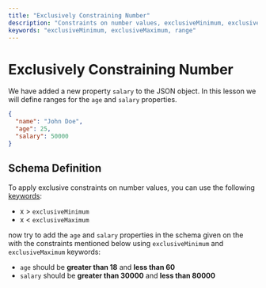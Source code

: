 ```yaml
---
title: "Exclusively Constraining Number"
description: "Constraints on number values, exclusiveMinimum, exclusiveMaximum and range"
keywords: "exclusiveMinimum, exclusiveMaximum, range"
---
```


# Exclusively Constraining Number

We have added a new property `salary` to the JSON object. In this lesson we will define ranges for the `age` and `salary` properties.




```json highlightLineStart={4}
{
  "name": "John Doe",
  "age": 25,
  "salary": 50000
}
```


## Schema Definition

To apply exclusive constraints on number values, you can use the following [keywords](https://json-schema.org/learn/glossary#keyword):

- x > `exclusiveMinimum`
- x < `exclusiveMaximum`


now try to add the `age` and `salary` properties in the schema given on the <SideEditorLink/> with the constraints mentioned below using `exclusiveMinimum` and `exclusiveMaximum` keywords:

- `age` should be **greater than 18** and **less than 60**
- `salary` should be **greater than 30000** and **less than 80000**



